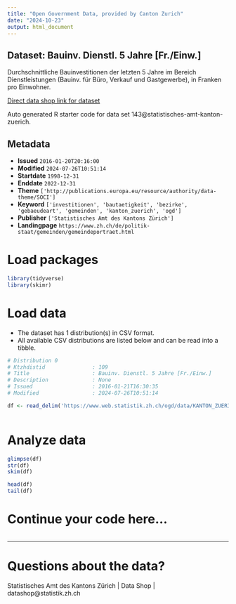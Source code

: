 ```yaml
---
title: "Open Government Data, provided by Canton Zurich"
date: "2024-10-23"
output: html_document
---
```


## Dataset: Bauinv. Dienstl. 5 Jahre [Fr./Einw.]

Durchschnittliche Bauinvestitionen der letzten 5 Jahre im Bereich Dienstleistungen (Bauinv. für Büro, Verkauf und Gastgewerbe), in Franken pro Einwohner.

[Direct data shop link for dataset](https://www.zh.ch/de/politik-staat/statistik-daten/datenkatalog.html#/datasets/143@statistisches-amt-kanton-zuerich)

Auto generated R starter code for data set 143@statistisches-amt-kanton-zuerich.

## Metadata

- **Issued** `2016-01-20T20:16:00`
- **Modified** `2024-07-26T10:51:14`
- **Startdate** `1998-12-31`
- **Enddate** `2022-12-31`
- **Theme** `['http://publications.europa.eu/resource/authority/data-theme/SOCI']`
- **Keyword** `['investitionen', 'bautaetigkeit', 'bezirke', 'gebaeudeart', 'gemeinden', 'kanton_zuerich', 'ogd']`
- **Publisher** `['Statistisches Amt des Kantons Zürich']`
- **Landingpage** `https://www.zh.ch/de/politik-staat/gemeinden/gemeindeportraet.html`


# Load packages

```r

library(tidyverse)
library(skimr)

```

# Load data

-   The dataset has 1 distribution(s) in CSV format.
-   All available CSV distributions are listed below and can be read into a tibble.

```r

# Distribution 0
# Ktzhdistid               : 109
# Title                    : Bauinv. Dienstl. 5 Jahre [Fr./Einw.]
# Description              : None
# Issued                   : 2016-01-21T16:30:35
# Modified                 : 2024-07-26T10:51:14

df <- read_delim('https://www.web.statistik.zh.ch/ogd/data/KANTON_ZUERICH_171.csv')



```

# Analyze data

```r

glimpse(df)
str(df)
skim(df)

head(df)
tail(df)

```

# Continue your code here...

```r

```

------------------------------------------------------------------------

# Questions about the data?

Statistisches Amt des Kantons Zürich | Data Shop | datashop@statistik.zh.ch
